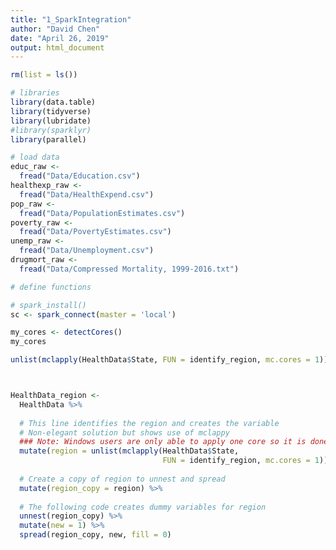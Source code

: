 ```yaml
---
title: "1_SparkIntegration"
author: "David Chen"
date: "April 26, 2019"
output: html_document
---
```



```r

rm(list = ls())

# libraries
library(data.table)
library(tidyverse)
library(lubridate)
#library(sparklyr)
library(parallel)

# load data
educ_raw <-
  fread("Data/Education.csv")
healthexp_raw <-
  fread("Data/HealthExpend.csv")
pop_raw <-
  fread("Data/PopulationEstimates.csv")
poverty_raw <-
  fread("Data/PovertyEstimates.csv")
unemp_raw <-
  fread("Data/Unemployment.csv")
drugmort_raw <-
  fread("Data/Compressed Mortality, 1999-2016.txt")

# define functions

```

```r
# spark_install()
sc <- spark_connect(master = 'local')
```

```r
my_cores <- detectCores()
my_cores

```

```r

unlist(mclapply(HealthData$State, FUN = identify_region, mc.cores = 1))



HealthData_region <- 
  HealthData %>%
  
  # This line identifies the region and creates the variable
  # Non-elegant solution but shows use of mclappy
  ### Note: Windows users are only able to apply one core so it is done here
  mutate(region = unlist(mclapply(HealthData$State, 
                                  FUN = identify_region, mc.cores = 1))) %>%
  
  # Create a copy of region to unnest and spread
  mutate(region_copy = region) %>%
  
  # The following code creates dummy variables for region
  unnest(region_copy) %>% 
  mutate(new = 1) %>% 
  spread(region_copy, new, fill = 0) 

```

```r


```

```r


```

```r


```


